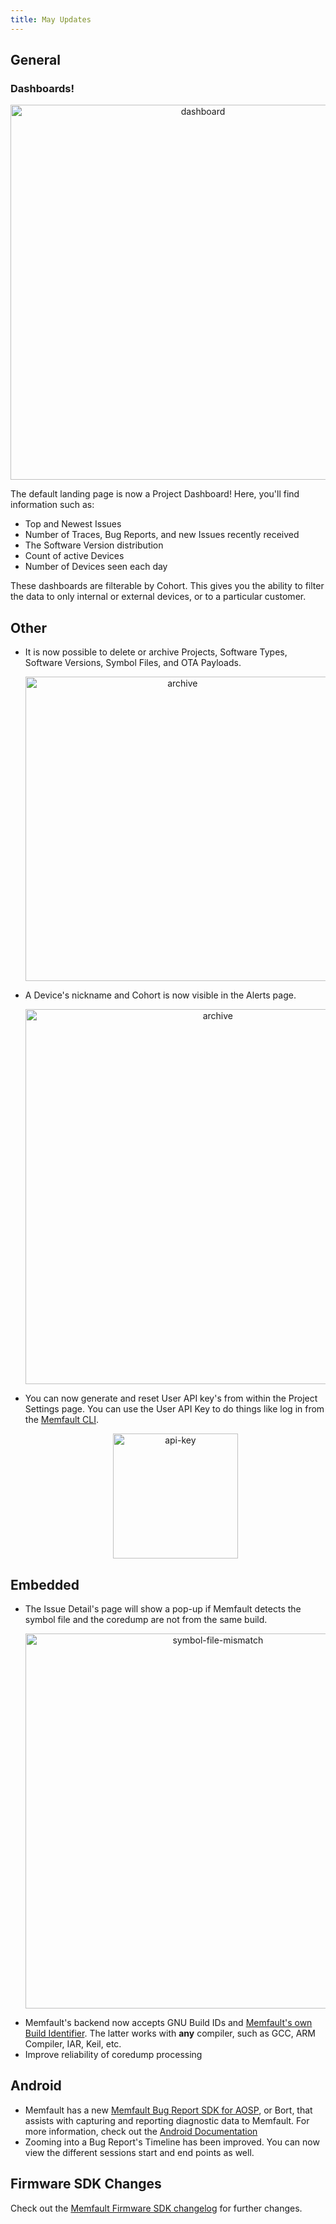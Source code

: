 ```yaml
---
title: May Updates
---
```


## General

### Dashboards!

<p align="center">
  <img width="600" src="/img/blog/2020-05-27-dashboard.png" alt="dashboard" />
</p>

The default landing page is now a Project Dashboard! Here, you'll find
information such as:

- Top and Newest Issues
- Number of Traces, Bug Reports, and new Issues recently received
- The Software Version distribution
- Count of active Devices
- Number of Devices seen each day

These dashboards are filterable by Cohort. This gives you the ability to filter
the data to only internal or external devices, or to a particular customer.

<!-- truncate -->

## Other

- It is now possible to delete or archive Projects, Software Types, Software
  Versions, Symbol Files, and OTA Payloads.
  <p align="center">
    <img width="487" src="/img/blog/2020-05-27-archive.png" alt="archive" />
  </p>
- A Device's nickname and Cohort is now visible in the Alerts page.
  <p align="center">
    <img
      width="600"
      src="/img/blog/2020-05-27-alerts-nickname-cohort.png"
      alt="archive"
    />
  </p>
- You can now generate and reset User API key's from within the Project Settings
  page. You can use the User API Key to do things like log in from the
  [Memfault CLI](https://docs.memfault.com/docs/ci/install-memfault-cli/).
  <p align="center">
    <img width="200" src="/img/blog/2020-05-27-api-key.png" alt="api-key" />
  </p>

## Embedded

- The Issue Detail's page will show a pop-up if Memfault detects the symbol file
  and the coredump are not from the same build.
  <p align="center">
    <img
      width="600"
      src="/img/blog/2020-05-27-symbol-file-mismatch.png"
      alt="symbol-file-mismatch"
    />
  </p>
- Memfault's backend now accepts GNU Build IDs and
  [Memfault's own Build Identifier](https://github.com/memfault/memfault-firmware-sdk/blob/master/components/core/include/memfault/core/build_info.h#L8-L42).
  The latter works with **any** compiler, such as GCC, ARM Compiler, IAR, Keil,
  etc.
- Improve reliability of coredump processing

## Android

- Memfault has a new
  [Memfault Bug Report SDK for AOSP](https://github.com/memfault/bort), or Bort,
  that assists with capturing and reporting diagnostic data to Memfault. For
  more information, check out the
  [Android Documentation](https://docs.memfault.com/docs/android/introduction)
- Zooming into a Bug Report's Timeline has been improved. You can now view the
  different sessions start and end points as well.

## Firmware SDK Changes

Check out the
[Memfault Firmware SDK changelog](https://github.com/memfault/memfault-firmware-sdk/blob/master/CHANGES.md)
for further changes.

